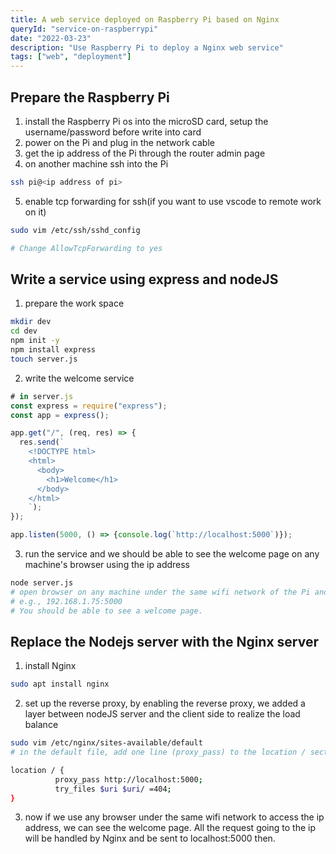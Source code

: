 ```yaml
---
title: A web service deployed on Raspberry Pi based on Nginx
queryId: "service-on-raspberrypi"
date: "2022-03-23"
description: "Use Raspberry Pi to deploy a Nginx web service"
tags: ["web", "deployment"]
---
```


## Prepare the Raspberry Pi

1. install the Raspberry Pi os into the microSD card, setup the username/password before write into card
2. power on the Pi and plug in the network cable
3. get the ip address of the Pi through the router admin page
4. on another machine ssh into the Pi

```bash
ssh pi@<ip address of pi>
```

5. enable tcp forwarding for ssh(if you want to use vscode to remote work on it)

```bash
sudo vim /etc/ssh/sshd_config

# Change AllowTcpForwarding to yes
```

## Write a service using express and nodeJS

1. prepare the work space

```bash
mkdir dev
cd dev
npm init -y
npm install express
touch server.js
```

2. write the welcome service

```jsx
# in server.js
const express = require("express");
const app = express();

app.get("/", (req, res) => {
  res.send(`
    <!DOCTYPE html>
    <html>
      <body>
        <h1>Welcome</h1>
      </body>
    </html>
    `);
});

app.listen(5000, () => {console.log(`http://localhost:5000`)});
```

3. run the service and we should be able to see the welcome page on any machine's browser using the ip address

```bash
node server.js
# open browser on any machine under the same wifi network of the Pi and enter the ip address of the Pi and port 5000 in address bar of the browser.
# e.g., 192.168.1.75:5000
# You should be able to see a welcome page.
```

## Replace the Nodejs server with the Nginx server

1. install Nginx

```bash
sudo apt install nginx
```

2. set up the reverse proxy, by enabling the reverse proxy, we added a layer between nodeJS server and the client side to realize the load balance

```bash
sudo vim /etc/nginx/sites-available/default
# in the default file, add one line (proxy_pass) to the location / section

location / {
          proxy_pass http://localhost:5000;
          try_files $uri $uri/ =404;
}
```

3. now if we use any browser under the same wifi network to access the ip address, we can see the welcome page. All the request going to the ip will be handled by Nginx and be sent to localhost:5000 then.

##
